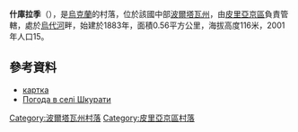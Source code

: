 {{coord|50|12|36|N|32|40|32|E|scale:100000_region:UA|display=title}}

'''什庫拉季'''（{{lang-uk|Шкурати}}），是[[烏克蘭|烏克蘭]]的村落，位於該國中部[[波爾塔瓦州|波爾塔瓦州]]，由[[皮里亞京區|皮里亞京區]]負責管轄，處於[[烏代河|烏代河]]畔，始建於1883年，面積0.56平方公里，海拔高度116米，2001年人口15。

==參考資料==
*[http://gska2.rada.gov.ua/pls/z7502/A005?rdat1=09.11.2007&rf7571=26296 картка]{{dead link|date=2017年11月 |bot=InternetArchiveBot |fix-attempted=yes }}
* [http://weather.in.ua/ua/poltavskaja/29058 Погода в селі Шкурати] {{Wayback|url=http://weather.in.ua/ua/poltavskaja/29058 |date=20111219201935 }}

{{DEFAULTSORT:Шкурати}}
[[Category:波爾塔瓦州村落|Category:波爾塔瓦州村落]]
[[Category:皮里亞京區村落|Category:皮里亞京區村落]]


{{Poltava-geo-stub}}